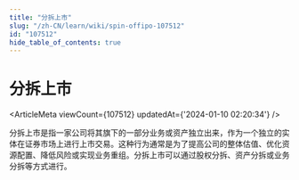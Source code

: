 ```yaml
---
title: "分拆上市"
slug: "/zh-CN/learn/wiki/spin-offipo-107512"
id: "107512"
hide_table_of_contents: true
---
```



<Breadcrumbs current="分拆上市" />

# 分拆上市

<ArticleMeta viewCount={107512} updatedAt={'2024-01-10 02:20:34'} />
<div className='border-solid border-b border-t-0 my-4 border-[var(--ifm-color-gray-300)]' />

分拆上市是指一家公司将其旗下的一部分业务或资产独立出来，作为一个独立的实体在证券市场上进行上市交易。这种行为通常是为了提高公司的整体估值、优化资源配置、降低风险或实现业务重组。分拆上市可以通过股权分拆、资产分拆或业务分拆等方式进行。
